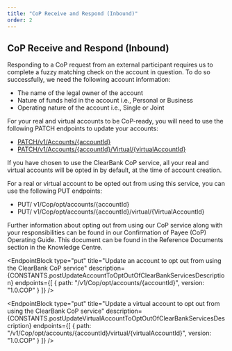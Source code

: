 ```yaml
---
title: "CoP Receive and Respond (Inbound)"
order: 2
---
```



## CoP Receive and Respond (Inbound)

Responding to a CoP request from an external participant requires us to complete a fuzzy matching check on the account in question. To do so successfully, we need the following account information:
- The name of the legal owner of the account
-	Nature of funds held in the account i.e., Personal or Business
-	Operating nature of the account i.e., Single or Joint

For your real and virtual accounts to be CoP-ready, you will need to use the following PATCH endpoints to update your accounts:  
-	[PATCH/v1/Accounts/{accountId}](/docs/accounts/#amend-the-properties-of-an-existing-account)
-	[PATCH/v1/Accounts/{accountId}/Virtual/{virtualAccountId}](/docs/accounts/#amend-the-properties-of-an-existing-virtual-account)

If you have chosen to use the ClearBank CoP service, all your real and virtual accounts will be opted in by default, at the time of account creation. 

For a real or virtual account to be opted out from using this service, you can use the following PUT endpoints:
-	PUT/ v1/Cop/opt/accounts/{accountId}
-	PUT/ v1/Cop/opt/accounts/{accountId}/virtual/{VirtualAccountId}

Further information about opting out from using our CoP service along with your responsibilities can be found in our Confirmation of Payee (CoP) Operating Guide. This document can be found in the Reference Documents section in the Knowledge Centre.

<EndpointBlock
  type="put"
  title="Update an account to opt out from using the ClearBank CoP service"
  description={CONSTANTS.postUpdateAccountToOptOutOfClearBankServicesDescription}
  endpoints={[
    {
      path: "/v1/Cop/opt/accounts/{accountId}",
      version: "1.0.COP"
    }
  ]}
/>

<EndpointBlock
  type="put"
  title="Update a virtual account to opt out from using the ClearBank CoP service"
  description={CONSTANTS.postUpdateVirtualAccountToOptOutOfClearBankServicesDescription}
  endpoints={[
    {
      path: "/v1/Cop/opt/accounts/{accountId}/virtual/{virtualAccountId}",
      version: "1.0.COP"
    }
  ]}
/>